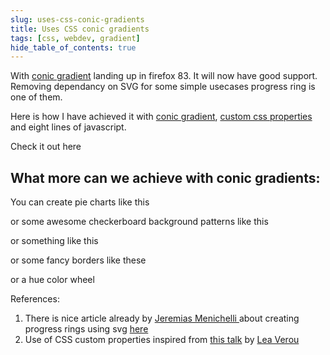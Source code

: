 ```yaml
---
slug: uses-css-conic-gradients
title: Uses CSS conic gradients
tags: [css, webdev, gradient]
hide_table_of_contents: true
---
```



With [conic gradient](https://developer.mozilla.org/en-US/docs/Web/CSS/conic-gradient) landing up in firefox 83. It will now have good support. Removing dependancy on SVG for some simple usecases progress ring is one of them.

Here is how I have achieved it with [conic gradient](https://developer.mozilla.org/en-US/docs/Web/CSS/conic-gradient), [custom css properties](https://developer.mozilla.org/en-US/docs/Web/CSS/Using_CSS_custom_properties) and eight lines of javascript.

<!--truncate-->

Check it out here

<CodePen codePenEmbedUrl="https://codepen.io/nikhil-001mehta/embed/preview/abZdzey" />

## What more can we achieve with conic gradients:

You can create pie charts like this

<CodePen codePenEmbedUrl="https://codepen.io/nikhil-001mehta/embed/preview/dyXGGJV" />

or some awesome checkerboard background patterns like this

<CodePen codePenEmbedUrl="https://codepen.io/nikhil-001mehta/embed/preview/LYZGGBz" />

or something like this

<CodePen codePenEmbedUrl="https://codepen.io/nikhil-001mehta/embed/preview/dyXGGEm" />

or some fancy borders like these

<CodePen codePenEmbedUrl="https://codepen.io/nikhil-001mehta/embed/preview/GRqooYX" />

or a hue color wheel

<CodePen codePenEmbedUrl="https://codepen.io/nikhil-001mehta/embed/preview/jOrWWQN" />

References:

1. There is nice article already by [Jeremias Menichelli
   ](https://twitter.com/jeremenichelli) about creating progress rings using svg [here](https://css-tricks.com/building-progress-ring-quickly/)
1. Use of CSS custom properties inspired from [this talk](https://www.youtube.com/watch?v=kZOJCVvyF-4) by [Lea Verou](https://twitter.com/LeaVerou)
